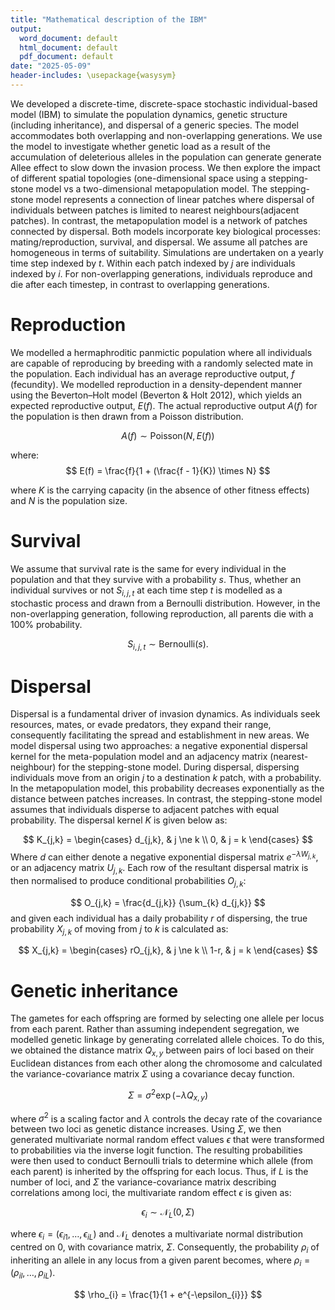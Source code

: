 ```yaml
---
title: "Mathematical description of the IBM"
output:
  word_document: default
  html_document: default
  pdf_document: default
date: "2025-05-09"
header-includes: \usepackage{wasysym}
---
```


We developed a discrete-time, discrete-space stochastic individual-based model (IBM) to simulate the population dynamics, genetic structure (including inheritance), and dispersal of a generic species. The model accommodates both overlapping and non-overlapping generations. We use the model to investigate whether genetic load as a result of the accumulation of deleterious alleles in the population can generate generate Allee effect to slow down the invasion process. We then explore the impact of different spatial topologies (one-dimensional space using a stepping-stone model vs a two-dimensional metapopulation model. The stepping-stone model represents a connection of linear patches where dispersal of individuals between patches is limited to nearest neighbours(adjacent patches). In contrast, the metapopulation model is a network of patches connected by dispersal. Both models incorporate key biological processes: mating/reproduction, survival, and dispersal. We assume all patches are homogeneous in terms of suitability. Simulations are undertaken on a yearly time step indexed by $t$. Within each patch indexed by $j$ are  individuals indexed by $i$. For non-overlapping generations, individuals reproduce and die after each timestep, in contrast to overlapping generations.


# Reproduction

We modelled a hermaphroditic panmictic population where all individuals are capable of reproducing by breeding with a randomly selected mate in the population. Each individual has an average reproductive output, $f$ (fecundity). We modelled reproduction in a density-dependent manner using the Beverton–Holt model (Beverton & Holt 2012), which yields an expected reproductive output, $E(f)$. The actual reproductive output $A(f)$ for the population is then drawn from a Poisson distribution.

$$
A(f)\sim \text{Poisson}(N,E(f))
$$

where:
$$
E(f) = \frac{f}{1 + (\frac{f - 1}{K}) \times N}
$$

where $K$ is the carrying capacity (in the absence of other fitness effects) and $N$ is the population size.



# Survival

We assume that survival rate is the same for every individual in the population and that they survive with a probability $s$. Thus, whether an individual survives or not $S_{i,j,t}$ at each time step $t$ is modelled as a stochastic process and drawn from a Bernoulli distribution. However, in the non-overlapping generation, following reproduction, all parents die with a 100% probability.   


$$
S_{i,j,t} \sim\text{Bernoulli} (s).
$$

# Dispersal

Dispersal is a fundamental driver of invasion dynamics. As individuals seek resources, mates, or evade predators, they expand their range, consequently facilitating the spread and establishment in new areas. We model dispersal using two approaches: a negative exponential dispersal kernel for the meta-population model and an adjacency matrix (nearest-neighbour) for the stepping-stone model. During dispersal, dispersing individuals move from an origin $j$ to a destination $k$ patch, with a probability. In the metapopulation model, this probability decreases exponentially as the distance between patches increases. In contrast, the stepping-stone model assumes that individuals disperse to adjacent patches with equal probability. The dispersal kernel $K$ is given below as:

$$
K_{j,k} = 
\begin{cases}
d_{j,k}, & j \ne k \\
0, & j = k
\end{cases}
$$ 
Where $d$ can either denote a negative exponential dispersal matrix $e^{-\lambda W_{j,k}}$, or an adjacency matrix  $U_{j,k}$. Each row of the resultant dispersal matrix is then normalised to produce conditional probabilities $O_{j,k}$:



$$
O_{j,k} = \frac{d_{j,k}} {\sum_{k} d_{j,k}}
$$ 
and given each individual has a daily probability $r$ of dispersing, the true probability $X_{j,k}$ of moving from $j$ to $k$ is calculated as:

$$
X_{j,k} =
\begin{cases}
rO_{j,k}, & j \ne k \\
1-r, & j = k 
\end{cases}
$$

# Genetic inheritance 

The gametes for each offspring are formed by selecting one allele per locus from each parent. Rather than assuming independent segregation, we modelled genetic linkage by generating correlated allele choices. To do this, we obtained the distance matrix $Q_{x,y}$ between pairs of loci based on their Euclidean distances from each other along the chromosome and calculated the variance-covariance matrix $\Sigma$ using a covariance decay function. 

$$
\Sigma = \sigma^2 \exp(−λQ_{x,y})
$$

where $\sigma^2$ is a scaling factor and $\lambda$ controls the decay rate of the covariance between two loci as genetic distance increases. Using $\Sigma$, we then generated multivariate normal random effect values $\epsilon$ that were transformed to probabilities via the inverse logit function. The resulting probabilities were then used to conduct Bernoulli trials to determine which allele (from each parent) is inherited by the offspring for each locus. Thus, if $L$ is the number of loci, and $\Sigma$ the variance-covariance matrix describing correlations among loci, the multivariate random effect $\epsilon$ is given as:  



$$
\epsilon_i \sim \mathcal{N}_L\left(0, \Sigma \right)
$$

where $\epsilon_i = (\epsilon_{i1}, \dots, \epsilon_{iL})$ and $\mathcal{N}_L$ denotes a multivariate normal distribution centred on 0, with covariance matrix, $\Sigma$. Consequently, the probability $\rho_{i}$ of inheriting an allele in any locus from a given parent becomes, where $\rho_{i}  = (\rho_{il} , \dots,\rho_{iL})$.

$$
\rho_{i} = \frac{1}{1 + e^{-\epsilon_{i}}}
$$

